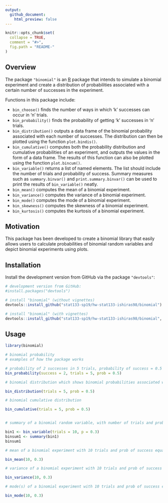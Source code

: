 ```yaml
---
output:
  github_document:
    html_preview: false
---
```


<!-- README.md is generated from README.Rmd. Please edit that file -->

```r
knitr::opts_chunk$set(
  collapse = TRUE,
  comment = "#>",
  fig.path = "README-"
)
```

## Overview

The package `"binomial"` is an [R](http://www.r-project.org/) package that intends to simulate a binomial experiment and create a distribution of probabilities associated with a certain number of successes in the experiment.  

Functions in this package include: 

* `bin_choose()` finds the number of ways in which 'k' successes can occur in 'n' trials.
* `bin_probability()` finds the probability of getting 'k' successes in 'n' trials.
* `bin_distribution()` outputs a data frame of the binomial probability associated with each number of successes. The distribution can then be plotted using the function `plot.bindis()`.
* `bin_cumulative()` computes both the probability distribution and cumulative probabilities of an experiment, and outputs the values in the form of a data frame. The results of this function can also be plotted using the function `plot.bincum()`.
* `bin_variable()` returns a list  of named elements. The list should include the number of trials and probability of success. Summary measures such as `summary.binvar()` and `print.summary.binvar()` can be used to print the results of `bin_variable()` neatly.
* `bin_mean()` computes the mean of a binomial experiment.
* `bin_variance()` computes the variance of a binomial experiment.
* `bin_mode()` computes the mode of a binomial experiment.
* `bin_skewness()` computes the skewness of a binomial experiment.
* `bin_kurtosis()` computes the kurtosis of a binomial experiment. 

## Motivation 

This package has been developed to create a binomial library that easily allows users to calculate probabilities of binomial random variables and  depict binomial experiments using plots.

## Installation

Install the development version from GitHub via the package `"devtools"`:

``` r
# development version from GitHub:
#install.packages("devtools") 

# install "binomial" (without vignettes)
devtools::install_github("stat133-sp19/hw-stat133-ishiras98/binomial")

# install "binomial" (with vignettes)
devtools::install_github("stat133-sp19/hw-stat133-ishiras98/binomial", build_vignettes = TRUE)
```

## Usage

```r

library(binomial)

# binomial probability
# examples of how the package works 

# probability of 2 successes in 5 trials, probability of success = 0.5
bin_probability(success = 2, trials = 5, prob = 0.5)

# binomial distribution which shows binomial probabilities associated with each number of successes when there are 5 trials 

bin_distribution(trials = 5, prob = 0.5)

# binomial cumulative distribution  

bin_cumulative(trials = 5, prob = 0.5)


# summary of a binomial random variable, with number of trials and probability of success given 

bin1 <- bin_variable(trials = 10, p = 0.3)
binsum1 <- summary(bin1)
binsum1

# mean of a binomial experiment with 10 trials and prob of success equal to 0.3

bin_mean(10, 0.3)

# variance of a binomial experiment with 10 trials and prob of success equal to 0.3

bin_variance(10, 0.3)

# mode(s) of a binomial experiment with 10 trials and prob of success equal to 0.3

bin_mode(10, 0.3)

```
